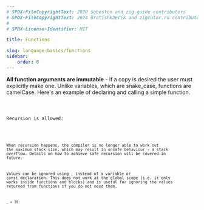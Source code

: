 ```yaml
---
# SPDX-FileCopyrightText: 2020 Sobeston and zig.guide contributors
# SPDX-FileCopyrightText: 2024 BratishkaErik and zigtutor.ru contributors
#
# SPDX-License-Identifier: MIT

title: Functions

slug: language-basics/functions
sidebar:
    order: 6
---
```




**All function arguments are immutable** - if a copy is desired the user must
explicitly make one. Unlike variables, which are snake_case, functions are
camelCase. Here's an example of declaring and calling a simple function.

<Code code={Functions} collapse="1-2" lang="zig"/>

Recursion is allowed:

<Code code={FunctionsRecursion} collapse="1-2" lang="zig"/>

When recursion happens, the compiler is no longer able to work out the maximum
stack size, which may result in unsafe behaviour - a stack overflow. Details on
how to achieve safe recursion will be covered in future.

Values can be ignored using `_` instead of a variable or const declaration. This
does not work at the global scope (i.e. it only works inside functions and
blocks) and is useful for ignoring the values returned from functions if you do
not need them.

```zig
_ = 10;
```
